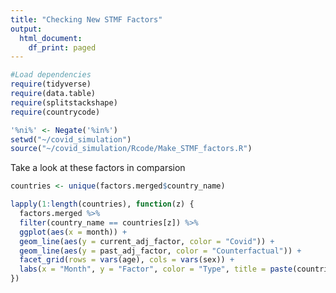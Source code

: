 ```yaml
---
title: "Checking New STMF Factors"
output:
  html_document:
    df_print: paged
---
```


```r
#Load dependencies
require(tidyverse)
require(data.table)
require(splitstackshape)
require(countrycode)
```

```r
'%ni%' <- Negate('%in%')
setwd("~/covid_simulation")
source("~/covid_simulation/Rcode/Make_STMF_factors.R")
```

Take a look at these factors in comparsion

```r
countries <- unique(factors.merged$country_name)

lapply(1:length(countries), function(z) {
  factors.merged %>%
  filter(country_name == countries[z]) %>%
  ggplot(aes(x = month)) + 
  geom_line(aes(y = current_adj_factor, color = "Covid")) +
  geom_line(aes(y = past_adj_factor, color = "Counterfactual")) +
  facet_grid(rows = vars(age), cols = vars(sex)) + 
  labs(x = "Month", y = "Factor", color = "Type", title = paste(countries[z], "Factors"))
})
```


